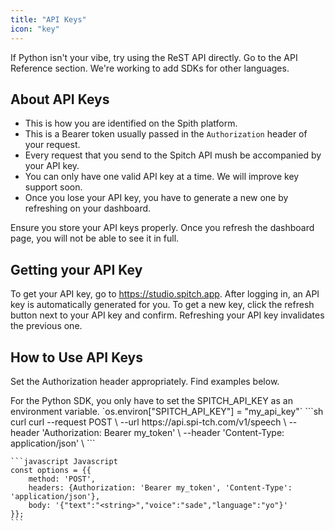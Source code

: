 ```yaml
---
title: "API Keys"
icon: "key"
---
```


<Tip>
    If Python isn't your vibe, try using the ReST API directly. Go to the API Reference section.
    We're working to add SDKs for other languages.
</Tip>

## About API Keys
- This is how you are identified on the Spith platform.
- This is a Bearer token usually passed in the `Authorization` header of your request.
- Every request that you send to the Spitch API mush be accompanied by your API key.
- You can only have one valid API key at a time. We will improve key support soon.
- Once you lose your API key, you have to generate a new one by refreshing on your dashboard.

<Warning>
    Ensure you store your API keys properly. Once you refresh the dashboard page, you will not be able to see it in full.
</Warning>

## Getting your API Key

To get your API key, go to https://studio.spitch.app. After logging in, an API key is automatically generated for you.
To get a new key, click the refresh button next to your API key and confirm.
<Note>
    Refreshing your API key invalidates the previous one.
</Note>

## How to Use API Keys
Set the Authorization header appropriately.
Find examples below.

<Note>
    For the Python SDK, you only have to set the SPITCH_API_KEY as an environment variable.
    `os.environ["SPITCH_API_KEY"] = "my_api_key"`
</Note>

<CodeGroup>
    ```sh curl
    curl --request POST \
    --url https://api.spi-tch.com/v1/speech \
    --header 'Authorization: Bearer my_token' \
    --header 'Content-Type: application/json' \
    ```

    ```javascript Javascript
    const options = {{
        method: 'POST',
        headers: {Authorization: 'Bearer my_token', 'Content-Type': 'application/json'},
        body: '{"text":"<string>","voice":"sade","language":"yo"}'
    }};
    ```
</CodeGroup>
